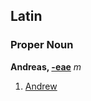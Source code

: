 ==Latin==
===Proper Noun===
'''Andreas, [[Wiktionary Appendix:Latin first declension|-eae]]''' ''m''

#[[Andrew]]